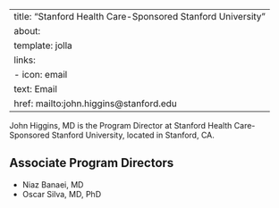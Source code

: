 
---
title: "Stanford Health Care-Sponsored Stanford University"
about:
  template: jolla
  links:
    - icon: email
      text: Email
      href: mailto:john.higgins@stanford.edu
---


John Higgins, MD is the Program Director at Stanford Health Care-Sponsored Stanford University, located in Stanford, CA. 

## Associate Program Directors

- Niaz Banaei, MD
- Oscar Silva, MD, PhD
